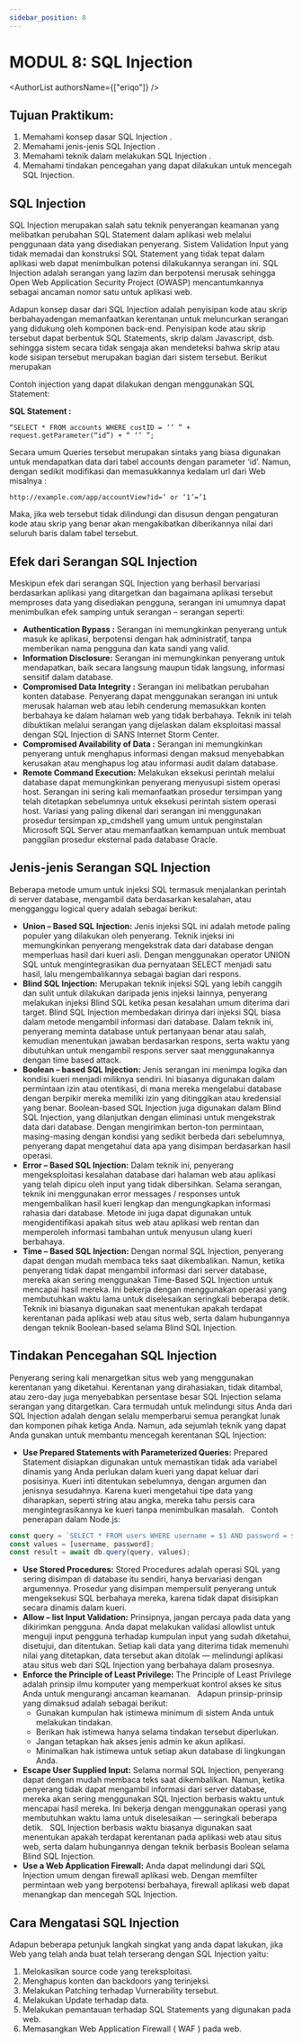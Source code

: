 ```yaml
---
sidebar_position: 8
---
```



# MODUL 8: SQL Injection

<AuthorList authorsName={["eriqo"]} />

## Tujuan Praktikum:
1. Memahami konsep dasar SQL Injection .
2. Memahami jenis-jenis SQL Injection .
3. Memahami teknik dalam melakukan SQL Injection .
4. Memahami tindakan pencegahan yang dapat dilakukan untuk mencegah SQL Injection.

## SQL Injection
SQL Injection merupakan salah satu teknik penyerangan keamanan yang melibatkan perubahan SQL Statement dalam aplikasi web melalui penggunaan data yang disediakan penyerang. Sistem Validation Input yang tidak memadai dan konstruksi SQL Statement yang tidak tepat dalam aplikasi web dapat menimbulkan potensi dilakukannya serangan ini. SQL Injection adalah serangan yang lazim dan berpotensi merusak sehingga Open Web Application Security Project (OWASP) mencantumkannya sebagai ancaman nomor satu untuk aplikasi web.

Adapun konsep dasar dari SQL Injection adalah penyisipan kode atau skrip berbahayadengan memanfaatkan kerentanan untuk meluncurkan serangan yang didukung oleh komponen back-end. Penyisipan kode atau skrip tersebut dapat berbentuk SQL Statements, skrip dalam Javascript, dsb. sehingga sistem secara tidak sengaja akan mendeteksi bahwa skrip atau kode sisipan tersebut merupakan bagian dari sistem tersebut. Berikut merupakan

Contoh injection yang dapat dilakukan dengan menggunakan SQL Statement:

**SQL Statement :**
```
“SELECT * FROM accounts WHERE custID = ‘’ ” + request.getParameter(“id”) + “ ‘’ ”;
```
Secara umum Queries tersebut merupakan sintaks yang biasa digunakan untuk mendapatkan data dari tabel accounts dengan parameter ‘id’. Namun, dengan sedikit modifikasi dan memasukkannya kedalam url dari Web misalnya :


```
http://example.com/app/accountView?id=’ or ‘1’=’1
```


Maka, jika web tersebut tidak dilindungi dan disusun dengan pengaturan kode atau skrip yang benar akan mengakibatkan diberikannya nilai dari seluruh baris dalam tabel tersebut.

## Efek dari Serangan SQL Injection

Meskipun efek dari serangan SQL Injection yang berhasil bervariasi berdasarkan aplikasi yang ditargetkan dan bagaimana aplikasi tersebut memproses data yang disediakan pengguna, serangan ini umumnya dapat menimbulkan efek samping untuk serangan – serangan seperti:

- **Authentication Bypass :** Serangan ini memungkinkan penyerang untuk masuk ke aplikasi, berpotensi dengan hak administratif, tanpa memberikan nama pengguna dan kata sandi yang valid.
- **Information Disclosure:** Serangan ini memungkinkan penyerang untuk mendapatkan, baik secara langsung maupun tidak langsung, informasi sensitif dalam database.
- **Compromised Data Integrity :** Serangan ini melibatkan perubahan konten database. Penyerang dapat menggunakan serangan ini untuk merusak halaman web atau lebih cenderung memasukkan konten berbahaya ke dalam halaman web yang tidak berbahaya. Teknik ini telah dibuktikan melalui serangan yang dijelaskan dalam eksploitasi massal dengan SQL Injection di SANS Internet Storm Center.
- **Compromised Availability of Data :** Serangan ini memungkinkan penyerang untuk menghapus informasi dengan maksud menyebabkan kerusakan atau menghapus log atau informasi audit dalam database.
- **Remote Command Execution:** Melakukan eksekusi perintah melalui database dapat memungkinkan penyerang menyusupi sistem operasi host. Serangan ini sering kali memanfaatkan prosedur tersimpan yang telah ditetapkan sebelumnya untuk eksekusi perintah sistem operasi host. Variasi yang paling dikenal dari serangan ini menggunakan prosedur tersimpan xp_cmdshell yang umum untuk penginstalan Microsoft SQL Server atau memanfaatkan kemampuan untuk membuat panggilan prosedur eksternal pada database Oracle.

## Jenis-jenis Serangan SQL Injection
Beberapa metode umum untuk injeksi SQL termasuk menjalankan perintah di server database, mengambil data berdasarkan kesalahan, atau mengganggu logical query adalah sebagai berikut:

- **Union – Based SQL Injection:** Jenis injeksi SQL ini adalah metode paling populer yang dilakukan oleh penyerang. Teknik injeksi ini memungkinkan penyerang mengekstrak data dari database dengan memperluas hasil dari kueri asli. Dengan menggunakan operator UNION SQL untuk mengintegrasikan dua pernyataan SELECT menjadi satu hasil, lalu mengembalikannya sebagai bagian dari respons.
- **Blind SQL Injection:** Merupakan teknik injeksi SQL yang lebih canggih dan sulit untuk dilakukan daripada jenis injeksi lainnya, penyerang melakukan injeksi Blind SQL ketika pesan kesalahan umum diterima dari target. Blind SQL Injection membedakan dirinya dari injeksi SQL biasa dalam metode mengambil informasi dari database. Dalam teknik ini, penyerang meminta database untuk pertanyaan benar atau salah, kemudian menentukan jawaban berdasarkan respons, serta waktu yang dibutuhkan untuk mengambil respons server saat menggunakannya dengan time based attack.
- **Boolean – based SQL Injection:** Jenis serangan ini menimpa logika dan kondisi kueri menjadi miliknya sendiri. Ini biasanya digunakan dalam permintaan izin atau otentikasi, di mana mereka mengelabui database dengan berpikir mereka memiliki izin yang ditinggikan atau kredensial yang benar. Boolean-based SQL Injection juga digunakan dalam Blind SQL Injection, yang dilanjutkan dengan eliminasi untuk mengekstrak data dari database. Dengan mengirimkan berton-ton permintaan, masing-masing dengan kondisi yang sedikit berbeda dari sebelumnya, penyerang dapat mengetahui data apa yang disimpan berdasarkan hasil operasi.
- **Error – Based SQL Injection:** Dalam teknik ini, penyerang mengeksploitasi kesalahan database dari halaman web atau aplikasi yang telah dipicu oleh input yang tidak dibersihkan. Selama serangan, teknik ini menggunakan error messages / responses untuk mengembalikan hasil kueri lengkap dan mengungkapkan informasi rahasia dari database. Metode ini juga dapat digunakan untuk mengidentifikasi apakah situs web atau aplikasi web rentan dan memperoleh informasi tambahan untuk menyusun ulang kueri berbahaya.
- **Time – Based SQL Injection:** Dengan normal SQL Injection, penyerang dapat dengan mudah membaca teks saat dikembalikan. Namun, ketika penyerang tidak dapat mengambil informasi dari server database, mereka akan sering menggunakan Time-Based SQL Injection untuk mencapai hasil mereka. Ini bekerja dengan menggunakan operasi yang membutuhkan waktu lama untuk diselesaikan seringkali beberapa detik. Teknik ini biasanya digunakan saat menentukan apakah terdapat kerentanan pada aplikasi web atau situs web, serta dalam hubungannya dengan teknik Boolean-based selama Blind SQL Injection.

## Tindakan Pencegahan SQL Injection

Penyerang sering kali menargetkan situs web yang menggunakan kerentanan yang diketahui. Kerentanan yang dirahasiakan, tidak ditambal, atau zero-day juga menyebabkan persentase besar SQL Injection selama serangan yang ditargetkan. Cara termudah untuk melindungi situs Anda dari SQL Injection adalah dengan selalu memperbarui semua perangkat lunak dan komponen pihak ketiga Anda. Namun, ada sejumlah teknik yang dapat Anda gunakan untuk membantu mencegah kerentanan SQL Injection:

- **Use Prepared Statements with Parameterized Queries:**
Prepared Statement disiapkan digunakan untuk memastikan tidak ada variabel dinamis yang Anda perlukan dalam kueri yang dapat keluar dari posisinya. Kueri inti ditentukan sebelumnya, dengan argumen dan jenisnya sesudahnya. Karena kueri mengetahui tipe data yang diharapkan, seperti string atau angka, mereka tahu persis cara mengintegrasikannya ke kueri tanpa menimbulkan masalah. 
&nbsp;
    Contoh penerapan dalam Node.js:

```javascript
const query = `SELECT * FROM users WHERE username = $1 AND password = $2;`;
const values = [username, password];
const result = await db.query(query, values);
```
- **Use Stored Procedures:**
Stored Procedures adalah operasi SQL yang sering disimpan di database itu sendiri, hanya bervariasi dengan argumennya. Prosedur yang disimpan mempersulit penyerang untuk mengeksekusi SQL berbahaya mereka, karena tidak dapat disisipkan secara dinamis dalam kueri.
- **Allow – list Input Validation:**
Prinsipnya, jangan percaya pada data yang dikirimkan pengguna. Anda dapat melakukan validasi allowlist untuk menguji input pengguna terhadap kumpulan input yang sudah diketahui, disetujui, dan ditentukan. Setiap kali data yang diterima tidak memenuhi nilai yang ditetapkan, data tersebut akan ditolak — melindungi aplikasi atau situs web dari SQL Injection yang berbahaya dalam prosesnya.
- **Enforce the Principle of Least Privilege:**
The Principle of Least Privilege adalah prinsip ilmu komputer yang memperkuat kontrol akses ke situs Anda untuk mengurangi ancaman keamanan. 
&nbsp;
Adapun prinsip-prinsip yang dimaksud adalah sebagai berikut:
    - Gunakan kumpulan hak istimewa minimum di sistem Anda untuk melakukan tindakan.
    - Berikan hak istimewa hanya selama tindakan tersebut diperlukan.
    - Jangan tetapkan hak akses jenis admin ke akun aplikasi.
    - Minimalkan hak istimewa untuk setiap akun database di lingkungan Anda.
- **Escape User Supplied Input:**
Selama normal SQL Injection, penyerang dapat dengan mudah membaca teks saat dikembalikan. Namun, ketika penyerang tidak dapat mengambil informasi dari server database, mereka akan sering menggunakan SQL Injection berbasis waktu untuk mencapai hasil mereka. Ini bekerja dengan menggunakan operasi yang membutuhkan waktu lama untuk diselesaikan — seringkali beberapa detik.
&nbsp;
SQL Injection berbasis waktu biasanya digunakan saat menentukan apakah terdapat kerentanan pada aplikasi web atau situs web, serta dalam hubungannya dengan teknik berbasis Boolean selama Blind SQL Injection.
&nbsp;
- **Use a Web Application Firewall:**
Anda dapat melindungi dari SQL Injection umum dengan firewall aplikasi web. Dengan memfilter permintaan web yang berpotensi berbahaya, firewall aplikasi web dapat menangkap dan mencegah SQL Injection.

## Cara Mengatasi SQL Injection
Adapun beberapa petunjuk langkah singkat yang anda dapat lakukan, jika Web yang telah anda buat telah terserang dengan SQL Injection yaitu:

1.	Melokasikan source code yang tereksploitasi.
2.	Menghapus konten dan backdoors yang terinjeksi.
3.	Melakukan Patching terhadap Vurnerability tersebut.
4.	Melakukan Update terhadap data.
5.	Melakukan pemantauan terhadap SQL Statements yang digunakan pada web.
6.	Memasangkan Web Application Firewall ( WAF ) pada web.